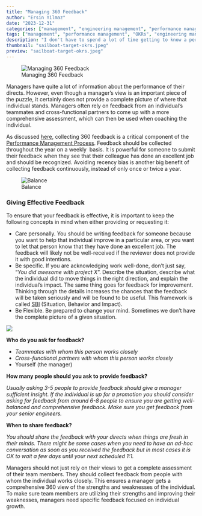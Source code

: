 ```yaml
---
title: "Managing 360 Feedback"
author: "Ersin Yilmaz"
date: "2023-12-31"
categories: ["management", "engineering management", "performance management", "OKRs"]
tags: ["management", "performance management", "OKRs", "engineering management"]
description: "I don't have to spend a lot of time getting to know a person or building trust before offering Radically Candid guidance. In fact, a great way to get to know somebody and to build trust is to offer Radically Candid praise and criticism - Kim Scott"
thumbnail: "sailboat-target-okrs.jpeg"
preview: "sailboat-target-okrs.jpeg"
---
```



![Managing 360 Feedback](managing-360-feedback.jpeg)

Managers have quite a lot of information about the performance of their directs. However, even though a manager's view is an important piece of the puzzle, it certainly does not provide a complete picture of where that individual stands. Managers often rely on feedback from an individual's teammates and cross-functional partners to come up with a more comprehensive assessment, which can then be used when coaching the individual.

As discussed [here](https://ersin-yilmaz.com/performance-management-scary/), collecting 360 feedback is a critical component of the [Performance Management Process](https://ersin-yilmaz.com/performance-management-scary/). Feedback should be collected throughout the year on a weekly  basis. It is powerful for someone to submit their feedback when they see that their colleague has done an excellent job and should be recognized. Avoiding recency bias is another big benefit of collecting feedback continuously, instead of only once or twice a year.

![Balance](balance-photo.jpeg)

### Giving Effective Feedback

To ensure that your feedback is effective, it is important to keep the following concepts in mind when either providing or requesting it:

-   Care personally. You should be writing feedback for someone because you want to help that individual improve in a particular area, or you want to let that person know that they have done an excellent job. The feedback will likely not be well-received if the reviewer does not provide it with good intentions.
-   Be specific. If you are acknowledging work well-done, don't just say, "_You did awesome with project X_". Describe the situation, describe what the individual did to move things in the right direction, and explain the individual's impact. The same thing goes for feedback for improvement. Thinking through the details increases the chances that the feedback will be taken seriously and will be found to be useful. This framework is called [SBI](https://www.ccl.org/articles/leading-effectively-articles/hr-pipeline-a-quick-win-to-improve-your-talent-development-process/) (Situation, Behavior and Impact).
-   Be Flexible. Be prepared to change your mind. Sometimes we don't have the complete picture of a given situation.

![](cool-building.png)

**Who do you ask for feedback?**

-   _Teammates with whom this person works closely_
-   _Cross-functional partners with whom this person works closely_
-   Yourself (the manager)

**How many people should you ask to provide feedback?**

_Usually asking 3-5 people to provide feedback should give a manager sufficient insight. If the individual is up for a promotion you should consider asking for feedback from around 6-8 people to ensure you are getting well-balanced and comprehensive feedback. Make sure you get feedback from your senior engineers._

**When to share feedback?**

_You should share the feedback with your directs when things are fresh in their minds. There might be some cases when you need to have an ad-hoc conversation as soon as you received the feedback but in most cases it is OK to wait a few days until your next scheduled 1:1._

Managers should not just rely on their views to get a complete assessment of their team members. They should collect feedback from people with whom the individual works closely. This ensures a manager gets a comprehensive 360 view of the strengths and weaknesses of the individual. To make sure team members are utilizing their strengths and improving their weaknesses, managers need specific feedback focused on individual growth.